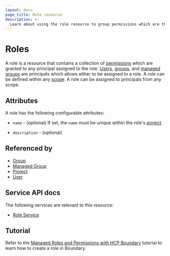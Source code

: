 ```yaml
---
layout: docs
page_title: Role resource
description: >-
  Learn about using the role resource to group permissions which are then granted to any principal assigned to the role. Understand role attributes.
---
```


# Roles

A role is a resource
that contains a collection of [permissions][]
which are granted to any principal assigned to the role.
[Users][], [groups][], and [managed groups][] are principals
which allows either to be assigned to a role.
A role can be defined within any [scope][].
A role can be assigned to principals from any scope.

## Attributes

A role has the following configurable attributes:

- `name` - (optional)
  If set, the `name` must be unique within the role's [project][].

- `description` - (optional)

## Referenced by

- [Group][]
- [Managed Group][]
- [Project][]
- [User][]

[group]: /boundary/docs/domain-model/groups
[groups]: /boundary/docs/domain-model/groups
[managed group]: /boundary/docs/domain-model/managed-groups
[managed groups]: /boundary/docs/domain-model/managed-groups
[permissions]: /boundary/docs/concepts/security/permissions
[project]: /boundary/docs/domain-model/scopes#projects
[scope]: /boundary/docs/domain-model/scopes
[user]: /boundary/docs/domain-model/users
[users]: /boundary/docs/domain-model/users

## Service API docs

The following services are relevant to this resource:

- [Role Service](/boundary/api-docs/role-service)

## Tutorial

Refer to the [Managed Roles and Permissions with HCP Boundary](/boundary/tutorials/hcp-administration/hcp-manage-roles) tutorial to learn how to create a role in Boundary.

